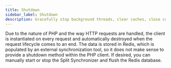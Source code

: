 ```yaml
---
title: Shutdown
sidebar_label: Shutdown
description: Gracefully stop background threads, clear caches, close connections, and flush data.
---
```


Due to the nature of PHP and the way HTTP requests are handled, the client is instantiated on every request and automatically destroyed when the request lifecycle comes to an end. The data is stored in Redis, which is populated by an external synchronization tool, so it does not make sense to provide a shutdown method within the PHP client. If desired, you can manually start or stop the Split Synchronizer and flush the Redis database.